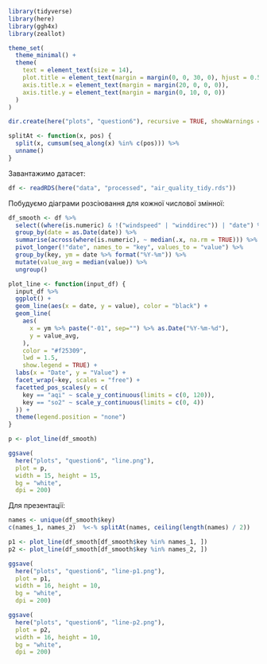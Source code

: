 ```r
library(tidyverse)
library(here)
library(ggh4x)
library(zeallot)

theme_set(
  theme_minimal() +
  theme(
    text = element_text(size = 14),
    plot.title = element_text(margin = margin(0, 0, 30, 0), hjust = 0.5),
    axis.title.x = element_text(margin = margin(20, 0, 0, 0)),
    axis.title.y = element_text(margin = margin(0, 10, 0, 0))
  )
)

dir.create(here("plots", "question6"), recursive = TRUE, showWarnings = FALSE)

splitAt <- function(x, pos) {
  split(x, cumsum(seq_along(x) %in% c(pos))) %>%
  unname()
}
```

Завантажимо датасет:

```r
df <- readRDS(here("data", "processed", "air_quality_tidy.rds"))
```

Побудуємо діаграми розсіювання для кожної числової змінної:

```r
df_smooth <- df %>%
  select((where(is.numeric) & !("windspeed" | "winddirec")) | "date") %>%
  group_by(date = as.Date(date)) %>%
  summarise(across(where(is.numeric), ~ median(.x, na.rm = TRUE))) %>%
  pivot_longer(!"date", names_to = "key", values_to = "value") %>%
  group_by(key, ym = date %>% format("%Y-%m")) %>%
  mutate(value_avg = median(value)) %>%
  ungroup()
```

```r
plot_line <- function(input_df) {
  input_df %>%
  ggplot() +
  geom_line(aes(x = date, y = value), color = "black") +
  geom_line(
    aes(
      x = ym %>% paste("-01", sep="") %>% as.Date("%Y-%m-%d"), 
      y = value_avg, 
    ),
    color = "#f25309", 
    lwd = 1.5,
    show.legend = TRUE) +
  labs(x = "Date", y = "Value") +
  facet_wrap(~key, scales = "free") +
  facetted_pos_scales(y = c(
    key == "aqi" ~ scale_y_continuous(limits = c(0, 120)),
    key == "so2" ~ scale_y_continuous(limits = c(0, 4))
  )) +
  theme(legend.position = "none")
}

p <- plot_line(df_smooth)

ggsave(
  here("plots", "question6", "line.png"), 
  plot = p, 
  width = 15, height = 15,
  bg = "white",
  dpi = 200)
```

Для презентації:

```r
names <- unique(df_smooth$key)
c(names_1, names_2)  %<-% splitAt(names, ceiling(length(names) / 2))

p1 <- plot_line(df_smooth[df_smooth$key %in% names_1, ])
p2 <- plot_line(df_smooth[df_smooth$key %in% names_2, ])

ggsave(
  here("plots", "question6", "line-p1.png"), 
  plot = p1, 
  width = 16, height = 10,
  bg = "white",
  dpi = 200)

ggsave(
  here("plots", "question6", "line-p2.png"), 
  plot = p2, 
  width = 16, height = 10,
  bg = "white",
  dpi = 200)
```